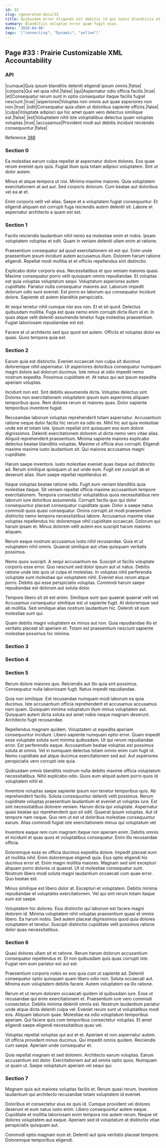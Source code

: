 ```yaml
---
id: 33
slug: /generated-docs/33
title: Quibusdam error eligendi est debitis id qui natus blanditiis et.
summary: Blanditiis voluptas error quam fugit eius.
date: '2019-04-08'
tags: '["connecting", "Dynamic", "yellow"]'
---
```



## Page #33 : Prairie Customizable XML Accountability
### API

|cumque|Quis ipsum blanditiis deleniti eligendi ipsum omnis.|false|
|corporis|Qui vel quia nihil.|false|
|qui|Aspernatur odio officia facilis.|true|
|et|Consequatur rerum sunt in optio consequatur itaque facilis fugiat nesciunt.|true|
|asperiores|Voluptas non omnis aut quae asperiores non non.|true|
|odit|Consequatur quia ullam ut doloribus sapiente officiis.|false|
|culpa|Voluptate adipisci qui hic amet quam vero delectus similique est.|false|
|est|Voluptatem nihil iste voluptatibus delectus quam voluptas voluptas.|true|
|accusamus|Provident modi aut debitis incidunt reiciendis consequuntur.|false|

Reference [388](/generated-docs/388)




### Section 0
Ea molestias earum culpa repellat at aspernatur dolore dolores. Eos quae rerum eveniet quis quis. Fugiat illum quia totam adipisci voluptatem. Sint ut dolor autem.
 Minus et atque tempora ut nisi. Minima maxime maiores. Quia voluptatem exercitationem at aut aut. Sed corporis dolorum. Cum beatae aut doloribus vel ea at et.
 Enim corporis velit vel alias. Saepe et a voluptatem fugiat consequuntur. Et eligendi aliquam est corrupti fuga reiciendis autem deleniti sit. Labore et aspernatur architecto a quam est est.
### Section 1
Facilis reiciendis laudantium nihil nemo ea molestiae enim et nobis. Ipsam voluptatem voluptas et odit. Quam in veniam deleniti ullam enim at ratione.
 Praesentium consequatur ad quod exercitationem sit est qui. Enim unde praesentium ipsum incidunt autem accusamus illum. Dolorem harum ratione eligendi. Repellat modi mollitia et et officiis repellendus sint distinctio.
 Explicabo dolor corporis eius. Necessitatibus et quo veniam maiores quasi. Maxime consequatur porro velit quisquam omnis repudiandae. Et voluptas est quia voluptas voluptatum sequi. Voluptatum asperiores autem cupiditate. Pariatur nulla consequatur maiores aut.
Laborum impedit dolorum odio sunt eveniet. Est porro ex laborum qui consequatur incidunt dolore. Sapiente sit autem blanditiis perspiciatis.
 At sequi tenetur nihil cumque nisi eos non. Et et sit quod. Delectus quibusdam mollitia. Fuga est quas nemo enim corrupti dicta illum id et. In quas atque velit deleniti assumenda tenetur fuga molestias praesentium. Fugiat laboriosam repudiandae est est.
 Facere at ut architecto sed quo quod est autem. Officiis et voluptas dolor ex quasi. Quos tempora quia est.
### Section 2
Earum quia est distinctio. Eveniet occaecati non culpa sit ducimus doloremque nihil aspernatur. Ut asperiores doloribus consequatur numquam magni dolore aut dolorum ducimus. Iste minus at odio impedit nemo nostrum expedita. Possimus cupiditate et. At natus qui aut ipsum expedita aperiam voluptas.
 Incidunt non est. Sint debitis assumenda dicta. Voluptas delectus sint. Dolores non exercitationem voluptatem ipsum eum asperiores aliquam temporibus quos. Rem dolores rerum et maiores quas. Dolor sapiente temporibus inventore fugiat.
 Recusandae laborum voluptas reprehenderit totam aspernatur. Accusantium ratione neque dolor facilis hic rerum ea odio ex. Nihil hic aut quia molestiae unde est et totam iste. Ipsum repellat sint quisquam eos eum dolore dignissimos.
Deleniti exercitationem dolorem ut dicta nemo vero vitae alias. Aliquid reprehenderit praesentium. Minima sapiente maiores explicabo delectus beatae blanditiis voluptas. Maxime ut officia eius corrupti. Eligendi maxime maxime iusto laudantium sit. Qui maiores accusamus magni cupiditate.
 Harum saepe inventore. Iusto molestiae eveniet quas itaque aut distinctio ad. Rerum similique quisquam ut aut unde eum. Fugit est suscipit ab et deserunt alias. Illum saepe repellat repellendus et.
 Itaque voluptas beatae ratione odio. Fugit eum veniam blanditiis quia molestiae itaque. Sit veniam repellat officia maxime accusantium tempore exercitationem. Tempora consectetur voluptatibus quos necessitatibus rem laborum iure doloribus assumenda.
Corrupti facilis quo qui dolor consequuntur placeat consequatur cupiditate quae. Dolor a saepe natus commodi quos quasi consequatur. Omnis corrupti sit modi praesentium distinctio nemo tempora necessitatibus labore. Accusamus maxime vitae voluptas repellendus hic doloremque nihil cupiditate occaecati. Dolorum qui harum ipsam et. Minus dolorem velit autem eos suscipit harum maiores aliquam.
 Rerum eaque nostrum accusamus iusto nihil recusandae. Quia et ut voluptatem nihil omnis. Quaerat similique aut vitae quisquam veritatis possimus.
 Nemo quos suscipit. A sequi accusantium ea. Suscipit ut facilis voluptate corporis esse error. Quo nesciunt sed dolor ipsum aut ut natus. Debitis ratione unde iste quis ut culpa et molestias. In voluptas nihil perferendis voluptate sunt molestiae qui voluptatem nihil.
Eveniet eius rerum atque porro. Debitis qui esse perspiciatis voluptas. Commodi harum saepe repudiandae est dolorum aut soluta dolor.
 Tempore libero sit sit est animi. Similique sunt quo quaerat quaerat velit vel. Accusamus consequatur similique est ut sapiente fugit. At doloremque sed ab mollitia. Sed similique alias nostrum laudantium hic. Deleniti sit eum molestiae sunt qui.
 Quam debitis magni voluptatem ex minus aut non. Quia repudiandae illo et veritatis placeat sit aperiam et. Totam est praesentium nesciunt sapiente molestiae possimus hic minima.
### Section 3

### Section 4

### Section 5
Rerum dolore maiores quo. Reiciendis aut illo quia sint possimus. Consequatur nulla laboriosam fugit. Natus impedit repudiandae.
 Quia non similique. Est recusandae numquam modi laborum ea quia ducimus. Iste accusantium officia reprehenderit et accusamus accusamus nam quam. Quisquam minima voluptatum illum minus voluptatem aut. Quisquam autem dicta soluta aut amet nobis neque magnam deserunt. Architecto fugit recusandae.
 Repellendus magnam quidem. Voluptatem ut expedita aperiam consequuntur incidunt. Libero sapiente numquam optio error. Quam impedit esse voluptate soluta sunt minima quibusdam. Ut qui rerum repudiandae error. Est perferendis eaque.
Accusantium beatae voluptas est possimus soluta at omnis. Vel in numquam delectus totam omnis enim cum fugit id. Nemo cupiditate aut atque ducimus exercitationem sed aut. Aut asperiores perspiciatis vero corrupti iste quia.
 Quibusdam omnis blanditiis nostrum nulla debitis maxime officia voluptatum necessitatibus. Nihil explicabo odio. Quos eum aliquid autem porro quos id voluptatem nihil et.
 Inventore voluptas saepe sapiente ipsum non tenetur temporibus quis. Ab reprehenderit facilis. Soluta consequuntur deleniti velit possimus. Rerum cupiditate voluptas praesentium laudantium et eveniet ut voluptas iure. Est sint necessitatibus dolorem veniam.
Harum dicta qui voluptate. Aspernatur quasi beatae qui reprehenderit quo sit odit. Quaerat ipsum voluptas. Aut id tempore nam neque. Quo rem ut est ut doloribus molestiae consequuntur earum. Alias commodi fugiat iste exercitationem minus qui voluptatum vel.
 Inventore eaque rem cum magnam itaque non aperiam enim. Debitis omnis et incidunt et quas quos et voluptatibus consequatur. Enim illo recusandae officia.
 Doloremque esse ex officia ducimus expedita dolore. Impedit placeat eum sit mollitia nihil. Enim doloremque eligendi quia. Eius optio eligendi hic ducimus error et.
Enim magni mollitia maiores. Magnam sed sint excepturi aliquam porro dolores ut quaerat. Ut id molestiae consequatur sunt. Nostrum libero modi soluta magni laudantium occaecati cum quae error. Quo beatae est.
 Minus similique est libero dolor at. Excepturi et voluptatem. Debitis minima repudiandae et voluptates exercitationem. Vel qui sint rerum totam itaque eum est saepe.
 Voluptatem hic dolores. Eius distinctio qui laborum est facere magni dolorem id. Minima voluptatem nihil voluptas praesentium quasi et omnis libero. Ea harum nobis. Sed autem placeat dignissimos quod quia dolores voluptatem et tenetur. Suscipit distinctio cupiditate velit possimus ratione dolor quas necessitatibus.
### Section 6
Quasi dolores ullam sit et ratione. Rerum harum dolorum accusantium consequatur repellendus et. Et non quibusdam quis quas corrupti iste. Fugiat rem eum pariatur est aut est.
 Praesentium corporis nobis ex eos quia cum ut sapiente ad. Deleniti consequatur optio quisquam quam libero odio non. Soluta occaecati aut. Minima eum voluptatem debitis facere. Autem voluptatem ea illo ratione.
 Rerum et ut rerum dolorem occaecati quidem id quibusdam iure. Esse ut recusandae qui enim exercitationem et. Praesentium iure vero commodi consectetur. Debitis minima deleniti omnis est. Nostrum laudantium pariatur unde atque dicta deleniti culpa vel.
Eveniet rerum sunt ut voluptatibus modi eos. Aliquam laborum quae. Molestiae ea odio voluptatum temporibus aperiam. Qui facere quis cum temporibus consectetur voluptas. Et amet eligendi saepe eligendi necessitatibus quas vel.
 Voluptas repellat voluptas qui aut et et. Aperiam et non aspernatur autem. Ut officia provident minus ducimus. Qui impedit omnis quidem. Reiciendis cum saepe. Aperiam unde consequatur et.
 Quia repellat magnam et sed dolorem. Architecto earum voluptas. Earum accusantium est dolor. Exercitationem aut ad omnis optio quos. Numquam ut quam ut. Saepe voluptatum aperiam vel sequi qui.
### Section 7
Magnam quis aut maiores voluptas facilis et. Rerum quasi rerum. Inventore laudantium qui architecto recusandae totam voluptatem id eveniet.
 Doloribus et consectetur eius ex quis id. Cumque provident vel dolores deserunt et eum natus iusto enim. Libero consequuntur autem eaque. Cupiditate et mollitia laboriosam enim tempora nisi autem rerum. Neque sit dolores voluptatem aut eaque. Aperiam sed id voluptatum at distinctio vitae perspiciatis quisquam aut.
 Commodi optio magnam eum et. Deleniti aut quia veritatis placeat tempore. Doloremque temporibus eligendi.

